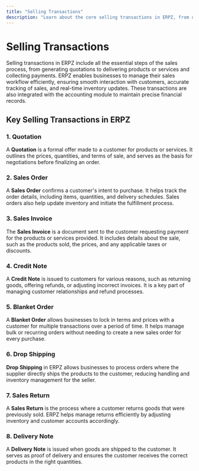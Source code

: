 ```yaml
---
title: "Selling Transactions"
description: "Learn about the core selling transactions in ERPZ, from quotations to sales orders, sales invoices, returns, and more. Understand how ERPZ integrates sales processes with inventory and accounting."
---
```


# Selling Transactions

Selling transactions in ERPZ include all the essential steps of the sales process, from generating quotations to delivering products or services and collecting payments. ERPZ enables businesses to manage their sales workflow efficiently, ensuring smooth interaction with customers, accurate tracking of sales, and real-time inventory updates. These transactions are also integrated with the accounting module to maintain precise financial records.

## Key Selling Transactions in ERPZ

### 1. Quotation
A **Quotation** is a formal offer made to a customer for products or services. It outlines the prices, quantities, and terms of sale, and serves as the basis for negotiations before finalizing an order.

### 2. Sales Order
A **Sales Order** confirms a customer's intent to purchase. It helps track the order details, including items, quantities, and delivery schedules. Sales orders also help update inventory and initiate the fulfillment process.

### 3. Sales Invoice
The **Sales Invoice** is a document sent to the customer requesting payment for the products or services provided. It includes details about the sale, such as the products sold, the prices, and any applicable taxes or discounts.

### 4. Credit Note
A **Credit Note** is issued to customers for various reasons, such as returning goods, offering refunds, or adjusting incorrect invoices. It is a key part of managing customer relationships and refund processes.

### 5. Blanket Order
A **Blanket Order** allows businesses to lock in terms and prices with a customer for multiple transactions over a period of time. It helps manage bulk or recurring orders without needing to create a new sales order for every purchase.

### 6. Drop Shipping
**Drop Shipping** in ERPZ allows businesses to process orders where the supplier directly ships the products to the customer, reducing handling and inventory management for the seller.

### 7. Sales Return
A **Sales Return** is the process where a customer returns goods that were previously sold. ERPZ helps manage returns efficiently by adjusting inventory and customer accounts accordingly.

### 8. Delivery Note
A **Delivery Note** is issued when goods are shipped to the customer. It serves as proof of delivery and ensures the customer receives the correct products in the right quantities.
